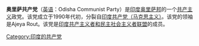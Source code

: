 {{expand|time=2015-10-05T05:13:51+00:00}}
{{unreferenced|time=2015-10-05T05:12:41+00:00}}
'''奥里萨共产党'''（[[英语|英语]]：Odisha Communist Party）是[[印度|印度]][[奥里萨邦|奥里萨邦]]的一个[[共产主义|共产主义]]政党。该党成立于1990年代初，分裂自[[印度共产党（马克思主义）|印度共产党（马克思主义）]]。该党的领袖是Ajeya Rout。该党是[[印度共产主义者和民主社会主义者联盟|印度共产主义者和民主社会主义者联盟]]的成员。

[[Category:印度的共产党|Category:印度的共产党]]